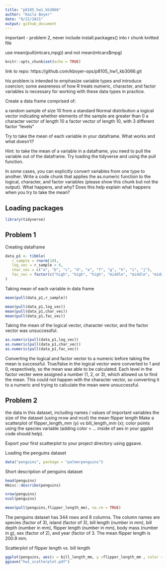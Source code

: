 ```yaml
---
title: "p8105_hw1_kb3066"
author: "Kaila Boyer"
date: "9/22/2021"
output: github_document
---
```


important - problem 2, never include install.packages() into r chunk knitted file 

use mean(pull(mtcars,mpg)) and not mean(mtcars$mpg)

```r
knitr::opts_chunk$set(echo = TRUE)
```

link to repo: https://github.com/kboyer-ops/p8105_hw1_kb3066.git 


his problem is intended to emphasize variable types and introduce coercion; some awareness of how R treats numeric, character, and factor variables is necessary for working with these data types in practice.

Create a data frame comprised of:

a random sample of size 10 from a standard Normal distribution
a logical vector indicating whether elements of the sample are greater than 0
a character vector of length 10
a factor vector of length 10, with 3 different factor “levels”

Try to take the mean of each variable in your dataframe. What works and what doesn’t?

Hint: to take the mean of a variable in a dataframe, you need to pull the variable out of the dataframe. Try loading the tidyverse and using the pull function.

In some cases, you can explicitly convert variables from one type to another. Write a code chunk that applies the as.numeric function to the logical, character, and factor variables (please show this chunk but not the output). What happens, and why? Does this help explain what happens when you try to take the mean?


## Loading packages 
```r
library(tidyverse)
```


## Problem 1

Creating dataframe 
```r
data_p1 <- tibble(
   r_sample = rnorm(10), 
   log_vec = r_sample > 0, 
   char_vec = c("a", "b", "c", "d", "e", "f", "g", "h", "i", "j"),  
   fac_vec = factor(c("high", "high", "high", "middle", "middle", "middle", "middle", "low", "low", "low"))
)
```

Taking mean of each variable in data frame
```r
mean(pull(data_p1,r_sample))
```
```r
mean(pull(data_p1,log_vec))
mean(pull(data_p1,char_vec))
mean(pull(data_p1,fac_vec))
```
Taking the mean of the logical vector, character vector, and the factor vector was unsuccessful. 

```r
as.numeric(pull(data_p1,log_vec))
as.numeric(pull(data_p1,char_vec))
as.numeric(pull(data_p1,fac_vec))
```
Converting the logical and factor vector to a numeric before taking the mean is successful. True/false in the logical vector were converted to 1 and 0, respectively, so the mean was able to be calculated. Each level in the factor vecter were assigned a number (1, 2, or 3), which allowed us to find the mean. This could not happen with the character vector, so converting it to a numeric and trying to calculate the mean were unsuccessful. 

## Problem 2 

the data in this dataset, including names / values of important variables
the size of the dataset (using nrow and ncol)
the mean flipper length
Make a scatterplot of flipper_length_mm (y) vs bill_length_mm (x); color points using the species variable (adding color = ... inside of aes in your ggplot code should help).

Export your first scatterplot to your project directory using ggsave.

Loading the penguins dataset 
```r
data("penguins", package = "palmerpenguins")
```

Short description of penguins dataset 
```r
head(penguins)
Hmisc::describe(penguins)

nrow(penguins)
ncol(penguins)

mean(pull(penguins,flipper_length_mm), na.rm = TRUE)
```
The penguins dataset has 344 rows and 8 columns. 
The column names are species (factor of 3), island (factor of 3), bill length (number in mm), bill depth (number in mm), flipper length (number in mm), body mass (number in g), sex (factor of 2), and year (factor of 3. 
The mean flipper length is 200.9 mm. 


Scatterplot of flipper length vs. bill length 
```r
ggplot(penguins, aes(x = bill_length_mm, y =flipper_length_mm , color = species)) + geom_point()
ggsave("hw1_scatterplot.pdf")
```


